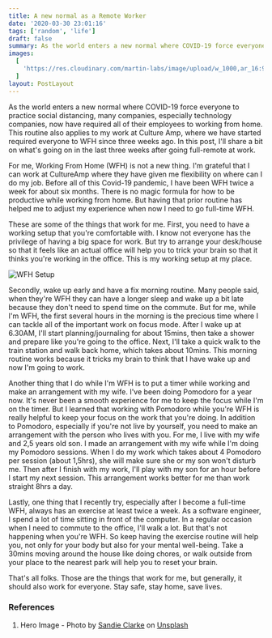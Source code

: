 ```yaml
---
title: A new normal as a Remote Worker
date: '2020-03-30 23:01:16'
tags: ['random', 'life']
draft: false
summary: As the world enters a new normal where COVID-19 force everyone to practice social distancing, many companies, especially technology companies, now have required all of their employees to working from home. This routine also applies to my work at Culture Amp, where we have started required everyone to WFH since three weeks ago. In this post, I'll share a bit on what's going on in the last three weeks after going full-remote at work.
images:
  [
    'https://res.cloudinary.com/martin-labs/image/upload/w_1000,ar_16:9,c_fill,g_auto,e_sharpen/v1585570177/Blog/new-remote-work-life.jpg',
  ]
layout: PostLayout
---
```


As the world enters a new normal where COVID-19 force everyone to practice social distancing, many companies, especially technology companies, now have required all of their employees to working from home. This routine also applies to my work at Culture Amp, where we have started required everyone to WFH since three weeks ago. In this post, I'll share a bit on what's going on in the last three weeks after going full-remote at work.

For me, Working From Home (WFH) is not a new thing. I'm grateful that I can work at CultureAmp where they have given me flexibility on where can I do my job. Before all of this Covid-19 pandemic, I have been WFH twice a week for about six months. There is no magic formula for how to be productive while working from home. But having that prior routine has helped me to adjust my experience when now I need to go full-time WFH.

These are some of the things that work for me. First, you need to have a working setup that you're comfortable with. I know not everyone has the privilege of having a big space for work. But try to arrange your desk/house so that it feels like an actual office will help you to trick your brain so that it thinks you're working in the office. This is my working setup at my place.

![WFH Setup](https://res.cloudinary.com/martin-labs/image/upload/w_1000,ar_16:9,c_fill,g_auto,e_sharpen/v1585571181/Blog/my-wfh-setup.jpg)

Secondly, wake up early and have a fix morning routine. Many people said, when they're WFH they can have a longer sleep and wake up a bit late because they don't need to spend time on the commute. But for me, while I'm WFH, the first several hours in the morning is the precious time where I can tackle all of the important work on focus mode. After I wake up at 6.30AM, I'll start planning/journaling for about 15mins, then take a shower and prepare like you're going to the office. Next, I'll take a quick walk to the train station and walk back home, which takes about 10mins. This morning routine works because it tricks my brain to think that I have wake up and now I'm going to work.

Another thing that I do while I'm WFH is to put a timer while working and make an arrangement with my wife. I've been doing Pomodoro for a year now. It's never been a smooth experience for me to keep the focus while I'm on the timer. But I learned that working with Pomodoro while you're WFH is really helpful to keep your focus on the work that you're doing. In addition to Pomodoro, especially if you're not live by yourself, you need to make an arrangement with the person who lives with you. For me, I live with my wife and 2,5 years old son. I made an arrangement with my wife while I'm doing my Pomodoro sessions. When I do my work which takes about 4 Pomodoro per session (about 1,5hrs), she will make sure she or my son won't disturb me. Then after I finish with my work, I'll play with my son for an hour before I start my next session. This arrangement works better for me than work straight 8hrs a day.

Lastly, one thing that I recently try, especially after I become a full-time WFH, always has an exercise at least twice a week. As a software engineer, I spend a lot of time sitting in front of the computer. In a regular occasion when I need to commute to the office, I'll walk a lot. But that's not happening when you're WFH. So keep having the exercise routine will help you, not only for your body but also for your mental well-being. Take a 30mins moving around the house like doing chores, or walk outside from your place to the nearest park will help you to reset your brain.

That's all folks. Those are the things that work for me, but generally, it should also work for everyone. Stay safe, stay home, save lives.

### References

1. Hero Image - Photo by [Sandie Clarke](https://unsplash.com/@honeypoppet?utm_source=unsplash&utm_medium=referral&utm_content=creditCopyText) on [Unsplash](https://unsplash.com/?utm_source=unsplash&utm_medium=referral&utm_content=creditCopyText)
